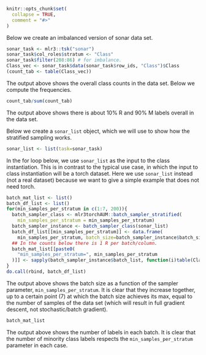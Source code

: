 <!--
%\VignetteEngine{knitr::knitr}
%\VignetteIndexEntry{Batch size}
-->

```r
knitr::opts_chunk$set(
  collapse = TRUE,
  comment = "#>"
)
```

Below we create an imbalanced version of sonar data set.

```r
sonar_task <- mlr3::tsk("sonar")
sonar_task$col_roles$stratum <- "Class"
sonar_task$filter(208:86) # for imbalance.
Class_vec <- sonar_task$data(sonar_task$row_ids, "Class")$Class
(count_tab <- table(Class_vec))
```

The output above shows the overall class counts in the data set.
Below we compute the frequencies.

```r
count_tab/sum(count_tab)
```

The output above shows there is about 10% R and 90% M labels overall in the data set.

Below we create a `sonar_list` object, which we will use to show how the stratified sampling works.

```r
sonar_list <- list(task=sonar_task)
```

In the for loop below, we use `sonar_list` as the input to the class instantiation.
This is in contrast to the typical use case, in which the input to class instantiation will be a torch dataset.
Here we use `sonar_list` instead (not a real dataset) because we want to give a simple example that does not need torch.

```r
batch_mat_list <- list()
batch_df_list <- list()
for(min_samples_per_stratum in c(1:7, 200)){
  batch_sampler_class <- mlr3torchAUM::batch_sampler_stratified(
    min_samples_per_stratum = min_samples_per_stratum)
  batch_sampler_instance <- batch_sampler_class(sonar_list)
  batch_df_list[[min_samples_per_stratum]] <- data.frame(
    min_samples_per_stratum, batch_size=batch_sampler_instance$batch_size)
  ## In the counts below there is 1 R per batch/column.
  batch_mat_list[[paste0(
    "min_samples_per_stratum=", min_samples_per_stratum
  )]] <- sapply(batch_sampler_instance$batch_list, function(i)table(Class_vec[i]))
}
do.call(rbind, batch_df_list)
```

The output above shows the batch size as a function of the sampler parameter, `min_samples_per_stratum`.
It is clear that they increase together, up to a certain point (7) at which the batch size achieves its max, equal to the number of samples of the data set (which will result in full gradient descent, not stochastic/batch gradient).

```r
batch_mat_list
```

The output above shows the number of labels in each batch.
It is clear that the number of minority class labels respects the `min_samples_per_stratum` parameter in each case.
